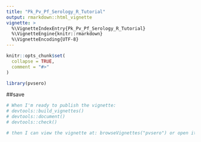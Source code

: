 ```yaml
---
title: "Pk_Pv_Pf_Serology_R_Tutorial"
output: rmarkdown::html_vignette
vignette: >
  %\VignetteIndexEntry{Pk_Pv_Pf_Serology_R_Tutorial}
  %\VignetteEngine{knitr::rmarkdown}
  %\VignetteEncoding{UTF-8}
---
```


```r
knitr::opts_chunk$set(
  collapse = TRUE,
  comment = "#>"
)
```

```r
library(pvsero)
```

##save 
```r
# When I'm ready to publish the vignette: 
# devtools::build_vignettes()
# devtools::document()
# devtools::check()

# then I can view the vignette at: browseVignettes("pvsero") or open it directly: vignette("PvSeroApp_R_Tutorial") 
```

